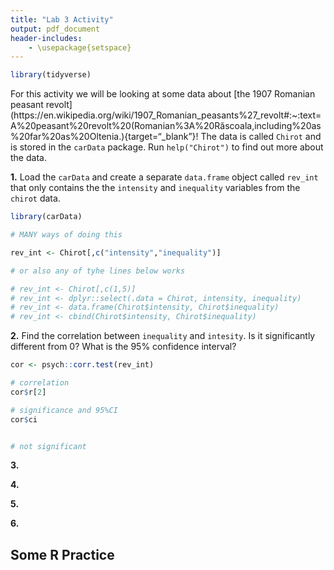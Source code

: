 ```yaml
---
title: "Lab 3 Activity"
output: pdf_document
header-includes:
    - \usepackage{setspace}
---
```




```r
library(tidyverse)
```

For this activity we will be looking at some data about [the 1907 Romanian peasant revolt](https://en.wikipedia.org/wiki/1907_Romanian_peasants%27_revolt#:~:text=A%20peasant%20revolt%20(Romanian%3A%20Răscoala,including%20as%20far%20as%20Oltenia.){target="_blank"}! The data is called `Chirot` and is stored in the `carData` package. Run `help("Chirot")` to find out more about the data.


**1.** Load the `carData` and create a separate `data.frame` object called `rev_int` that only contains the the `intensity` and `inequality` variables from the `chirot` data.

```r
library(carData)

# MANY ways of doing this

rev_int <- Chirot[,c("intensity","inequality")]

# or also any of tyhe lines below works

# rev_int <- Chirot[,c(1,5)]
# rev_int <- dplyr::select(.data = Chirot, intensity, inequality)
# rev_int <- data.frame(Chirot$intensity, Chirot$inequality)
# rev_int <- cbind(Chirot$intensity, Chirot$inequality)

```

**2.** Find the correlation between `inequality` and `intesity`. Is it significantly different from 0? What is the 95% confidence interval?

```r

cor <- psych::corr.test(rev_int)

# correlation
cor$r[2]

# significance and 95%CI
cor$ci


# not significant
```



**3.**



**4.**




**5.**



**6.**


\newpage




## Some R Practice












